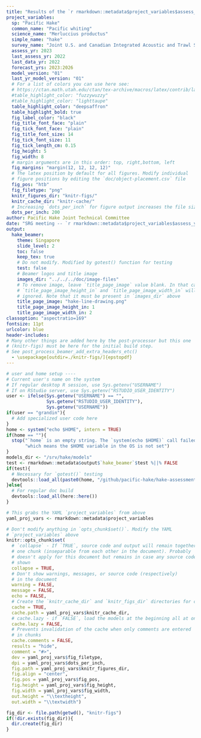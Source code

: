 ```yaml
---
title: "Results of the `r rmarkdown::metadata$project_variables$assess_yr` Pacific Hake stock assessment"
project_variables:
  sp: "Pacific Hake"
  common_name: "Pacific whiting"
  science_name: "Merluccius productus"
  simple_name: "hake"
  survey_name: "Joint U.S. and Canadian Integrated Acoustic and Trawl Survey"
  assess_yr: 2023
  last_assess_yr: 2022
  last_data_yr: 2022
  forecast_yrs: 2023:2026
  model_version: "01"
  last_yr_model_version: "01"
  # For a list of colors you can use here see:
  # https://ctan.math.utah.edu/ctan/tex-archive/macros/latex/contrib/latexcolors/latexcolors.pdf
  #table_highlight_color: "fuzzywuzzy"
  #table_highlight_color: "lighttaupe"
  table_highlight_color: "deepsaffron"
  table_highlight_bold: true
  fig_label_color: "black"
  fig_title_font_face: "plain"
  fig_tick_font_face: "plain"
  fig_title_font_size: 14
  fig_tick_font_size: 11
  fig_tick_length_cm: 0.15
  fig_height: 5
  fig_width: 8
  # margin arguments are in this order: top, right,bottom, left
  fig_margins: "margin(12, 12, 12, 12)"
  # The latex position by default for all figures. Modify individual
  # figure positions by editing the `doc/object-placement.csv` file
  fig_pos: "htb"
  fig_filetype: "png"
  knitr_figures_dir: "knitr-figs/"
  knitr_cache_dir: "knitr-cache/"
  # Increasing `dots_per_inch` for figure output increases the file size a LOT
  dots_per_inch: 200
author: Pacific Hake Joint Technical Committee
date: "SRG meeting -- `r rmarkdown::metadata$project_variables$assess_yr`"
output:
  hake_beamer:
    theme: Singapore
    slide_level: 2
    toc: false
    keep_tex: true
    # Do not modify. Modified by gotest() function for testing
    test: false
    # Beamer logos and title image
    images_dir: "../../../doc/image-files"
    # To remove image, leave `title_page_image` value blank. In that case,
    # `title_page_image_height_in` and `title_page_image_width_in` will be
    # ignored. Note that it must be present in `images_dir` above
    title_page_image: "hake-line-drawing.png"
    title_page_image_height_in: 1
    title_page_image_width_in: 2
classoption: "aspectratio=169"
fontsize: 11pt
urlcolor: blue
header-includes:
# Many other things are added here by the post-processor but this one
# (knitr-figs) must be here for the initial build step.
# See post_process_beamer_add_extra_headers_etc()
  - \usepackage[outdir=./knitr-figs/]{epstopdf}
---
```


```r

# user and home setup ----
# Current user's name on the system
# If regular desktop R session, use Sys.getenv("USERNAME")
# If on RStudio server, use Sys.getenv("RSTUDIO_USER_IDENTITY")
user <- ifelse(Sys.getenv("USERNAME") == "",
               Sys.getenv("RSTUDIO_USER_IDENTITY"),
               Sys.getenv("USERNAME"))
if(user == "grandin"){
  # Add specialized user code here
}
home <- system("echo $HOME", intern = TRUE)
if(home == ""){
  stop("`home` is an empty string. The `system(echo $HOME)` call failed ",
       "which means the $HOME variable in the OS is not set")
}
models_dir <- "/srv/hake/models"
test <- rmarkdown::metadata$output$`hake_beamer`$test %||% FALSE
if(test){
  # Necessary for `gotest()` testing
  devtools::load_all(paste0(home, "/github/pacific-hake/hake-assessment"))
}else{
  # For regular doc build
  devtools::load_all(here::here())
}

# This grabs the YAML `project_variables` from above
yaml_proj_vars <- rmarkdown::metadata$project_variables

# Don't modify anything in `opts_chunk$set()`. Modify the YAML
# `project_variables` above
knitr::opts_chunk$set(
  # `collapse` - If `TRUE`, source code and output will remain together in
  # one chunk (inseparable from each other in the document). Probably
  # doesn't apply for this document but remains in case any source code is
  # shown
  collapse = TRUE,
  # Don't show warnings, messages, or source code (respectively)
  # in the document
  warning = FALSE,
  message = FALSE,
  echo = FALSE,
  # Create the `knitr_cache_dir` and `knitr_figs_dir` directories for caching
  cache = TRUE,
  cache.path = yaml_proj_vars$knitr_cache_dir,
  # cache.lazy - if `FALSE`, load the models at the beginning all at once
  cache.lazy = FALSE,
  # Prevents invalidation of the cache when only comments are entered
  # in chunks
  cache.comments = FALSE,
  results = "hide",
  comment = "#>",
  dev = yaml_proj_vars$fig_filetype,
  dpi = yaml_proj_vars$dots_per_inch,
  fig.path = yaml_proj_vars$knitr_figures_dir,
  fig.align = "center",
  fig.pos = yaml_proj_vars$fig_pos,
  fig.height = yaml_proj_vars$fig_height,
  fig.width = yaml_proj_vars$fig_width,
  out.height = "\\textheight",
  out.width = "\\textwidth")

fig_dir <- file.path(getwd(), "knitr-figs")
if(!dir.exists(fig_dir)){
  dir.create(fig_dir)
}
```
